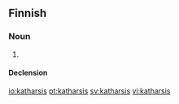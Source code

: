==Finnish==

===Noun===
{{fi-noun}}

# {{alternative spelling of|katarsis|lang=fi}}

====Declension====
{{fi-decl-vastaus|katharsi|a}}

[[io:katharsis]]
[[pt:katharsis]]
[[sv:katharsis]]
[[vi:katharsis]]